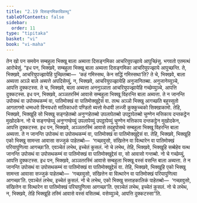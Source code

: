 ```yaml
---
title: "2.19 दिसङ्गमिकादिवत्थु"
tableOfContents: false
sidebar:
  order: 11
type: "tipitaka"
basket: "vi"
book: "vi-maha"
---
```



<DynamicBreadcrumb />

<Division number="163" book="vi-maha">

<Paragraph number="673" book="vi-maha">
तेन खो पन समयेन सम्बहुला भिक्खू बाला अब्यत्ता दिसङ्गमिका आचरियुपज्झाये आपुच्छिंसु. भगवतो एतमत्थं आरोचेसुं.
</Paragraph>

<Paragraph number="674" book="vi-maha">
“इध पन, भिक्खवे, सम्बहुला भिक्खू बाला अब्यत्ता दिसङ्गमिका आचरियुपज्झाये आपुच्छन्ति. ते, भिक्खवे, आचरियुपज्झायेहि पुच्छितब्बा—  ‘कहं गमिस्सथ, केन सद्धिं गमिस्सथा’ति? ते चे, भिक्खवे, बाला अब्यत्ता अञ्ञे बाले अब्यत्ते अपदिसेय्युं, न, भिक्खवे, आचरियुपज्झायेहि अनुजानितब्बा. अनुजानेय्युञ्चे, आपत्ति दुक्कटस्स. ते च, भिक्खवे, बाला अब्यत्ता अननुञ्ञाता आचरियुपज्झायेहि गच्छेय्युञ्चे, आपत्ति दुक्कटस्स.
</Paragraph>

<Paragraph number="675" book="vi-maha">
इध पन, भिक्खवे, अञ्ञतरस्मिं आवासे सम्बहुला भिक्खू विहरन्ति बाला अब्यत्ता. ते न जानन्ति उपोसथं वा उपोसथकम्मं वा, पातिमोक्खं वा पातिमोक्खुद्देसं वा. तत्थ अञ्ञो भिक्खु आगच्छति बहुस्सुतो आगतागमो धम्मधरो विनयधरो मातिकाधरो पण्डितो ब्यत्तो मेधावी लज्जी कुक्कुच्चको सिक्खाकामो. तेहि, भिक्खवे, भिक्खूहि सो भिक्खु सङ्गहेतब्बो अनुग्गहेतब्बो उपलापेतब्बो उपट्ठापेतब्बो चुण्णेन मत्तिकाय दन्तकट्ठेन मुखोदकेन. नो चे सङ्गण्हेय्युं अनुग्गण्हेय्युं उपलापेय्युं उपट्ठापेय्युं चुण्णेन मत्तिकाय दन्तकट्ठेन मुखोदकेन, आपत्ति दुक्कटस्स.
</Paragraph>

<Paragraph number="676" book="vi-maha">
इध पन, भिक्खवे, अञ्ञतरस्मिं आवासे तदहुपोसथे सम्बहुला भिक्खू विहरन्ति बाला अब्यत्ता. ते न जानन्ति उपोसथं वा उपोसथकम्मं वा, पातिमोक्खं वा पातिमोक्खुद्देसं वा. तेहि, भिक्खवे, भिक्खूहि एको भिक्खु सामन्ता आवासा सज्जुकं पाहेतब्बो—  ‘गच्छावुसो, संखित्तेन वा वित्थारेन वा पातिमोक्खं परियापुणित्वा आगच्छा’ति. एवञ्चेतं लभेथ, इच्चेतं कुसलं. नो चे लभेथ, तेहि, भिक्खवे, भिक्खूहि सब्बेहेव यत्थ जानन्ति उपोसथं वा उपोसथकम्मं वा पातिमोक्खं वा पातिमोक्खुद्देसं वा, सो आवासो गन्तब्बो. नो चे गच्छेय्युं, आपत्ति दुक्कटस्स.
</Paragraph>

<Paragraph number="677" book="vi-maha">
इध पन, भिक्खवे, अञ्ञतरस्मिं आवासे सम्बहुला भिक्खू वस्सं वसन्ति बाला अब्यत्ता. ते न जानन्ति उपोसथं वा उपोसथकम्मं वा पातिमोक्खं वा पातिमोक्खुद्देसं वा. तेहि, भिक्खवे, भिक्खूहि एको भिक्खु सामन्ता आवासा सज्जुकं पाहेतब्बो—  ‘गच्छावुसो, संखित्तेन वा वित्थारेन वा पातिमोक्खं परियापुणित्वा आगच्छा’ति. एवञ्चेतं लभेथ, इच्चेतं कुसलं. नो चे लभेथ, एको भिक्खु सत्ताहकालिकं पाहेतब्बो—  ‘गच्छावुसो, संखित्तेन वा वित्थारेन वा पातिमोक्खं परियापुणित्वा आगच्छा’ति. एवञ्चेतं लभेथ, इच्चेतं कुसलं. नो चे लभेथ, न, भिक्खवे, तेहि भिक्खूहि तस्मिं आवासे वस्सं वसितब्बं. वसेय्युञ्चे, आपत्ति दुक्कटस्सा”ति.
</Paragraph>
</Division>